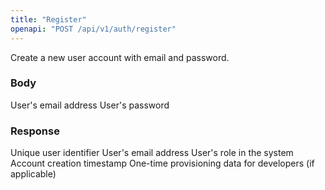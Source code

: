 ```yaml
---
title: "Register"
openapi: "POST /api/v1/auth/register"
---
```


Create a new user account with email and password.

### Body

<ParamField body="email" type="string" required>
  User's email address
</ParamField>

<ParamField body="password" type="string" required>
  User's password
</ParamField>

### Response

<ResponseField name="id" type="string">
  Unique user identifier
</ResponseField>

<ResponseField name="email" type="string">
  User's email address
</ResponseField>

<ResponseField name="role" type="string">
  User's role in the system
</ResponseField>

<ResponseField name="created_at" type="string">
  Account creation timestamp
</ResponseField>

<ResponseField name="provisioning_data" type="object">
  One-time provisioning data for developers (if applicable)
</ResponseField>
